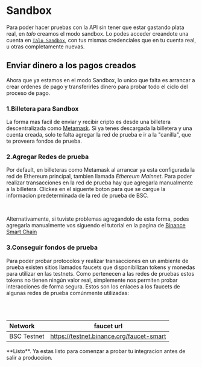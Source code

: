 

# Sandbox

Para poder hacer pruebas con la API sin tener que estar gastando plata real, en _talo_ creamos el modo sandbox. Lo podes acceder creandote una cuenta en [`Talo Sandbox`](https://sandbox.talo.com.ar), con tus mismas credenciales que en tu cuenta real, u otras completamente nuevas.

## Enviar dinero a los pagos creados

Ahora que ya estamos en el modo Sandbox, lo unico que falta es arrancar a crear ordenes de pago y transferirles dinero para probar todo el ciclo del proceso de pago.

### 1.Billetera para Sandbox

La forma mas facil de enviar y recibir cripto es desde una billetera descentralizada como [Metamask](https://metamask.io/). Si ya tenes descargada la billetera y una cuenta creada, solo te falta agregar la red de prueba e ir a la "canilla", que te proveera fondos de prueba.

### 2.Agregar Redes de prueba

Por default, en billeteras como Metamask al arrancar ya esta configurada la red de Ethereum principal, tambien llamada _Ethereum Mainnet_. Para poder realizar transacciones en la red de prueba hay que agregarla manualmente a la billetera. Clickea en el siguente boton para que se cargue la informacion predeterminada de la red de prueba de BSC.

<br />
<AddNetworkButton />

Alternativamente, si tuviste problemas agregandolo de esta forma, podes agregarla manualmente vos siguendo el tutorial en la pagina de [Binance Smart Chain](https://academy.binance.com/es/articles/connecting-metamask-to-binance-smart-chain)

### 3.Conseguir fondos de prueba

Para poder probar protocolos y realizar transacciones en un ambiente de prueba existen sitios llamados faucets que disponibilizan tokens y monedas para utilizar en las testnets. Como pertenecen a las redes de pruebas estos tokens no tienen ningún valor real, simplemente nos permiten probar interacciones de forma segura.
Estos son los enlaces a los faucets de algunas redes de prueba comúnmente utilizadas:

<br />
<br />

| Network     |                faucet url                |
| :---------- | :--------------------------------------: |
| BSC Testnet | https://testnet.binance.org/faucet-smart |

<Callout emoji="✅">
	**Listo**. Ya estas listo para comenzar a probar tu integracion antes de salir
	a produccion.
</Callout>
